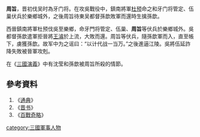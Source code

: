 '''周旨'''，晋初伐吴时為牙门将。在攻吳戰役中，鎮南將軍[[杜预|杜预]]命之和牙门将管定、伍巢伏兵於樂鄉城外，之後周旨待東吴都督孫歆敗軍而還時生擒孫歆。

西晉鎮南將軍杜预伐吳至樂鄉，命牙門将管定、伍巢、'''周旨'''等伏兵於樂鄉城外。吳都督孫歆遣軍拒晉將[[王濬|王濬]]於上流，大敗而還。周旨等伏兵，隨孫歆軍而入，直至帳下，虜獲孫歆。故军中为之谣曰：“以计代战一当万。”之後進逼江陵。吳將伍延詐降失敗被晉軍攻剋。
 
在《[[三國演義|三國演義]]》中有沈莹和孫歆被周旨所殺的情節。

== 參考資料 ==
#《[[通典|通典]]》
#《[[晋书|晋书]]》
#《[[百戰奇略|百戰奇略]]》

[[category:三國軍事人物|category:三國軍事人物]]


{{China-mil-bio-stub}}
{{三國人物小作品}}